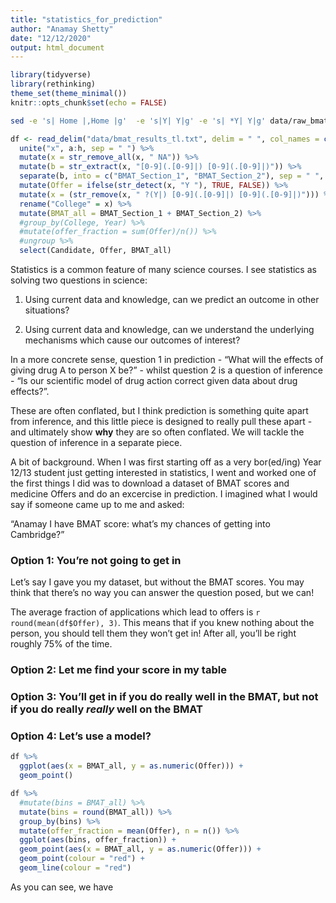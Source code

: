 ```yaml
---
title: "statistics_for_prediction"
author: "Anamay Shetty"
date: "12/12/2020"
output: html_document
---
```


```r
library(tidyverse)
library(rethinking)
theme_set(theme_minimal())
knitr::opts_chunk$set(echo = FALSE)
```

```bash
sed -e 's| Home |,Home |g'  -e 's|Y| Y|g' -e 's| *Y| Y|g' data/raw_bmat_results_tl.txt | tr "," "\n" > data/bmat_results_tl.txt
```

```r
df <- read_delim("data/bmat_results_tl.txt", delim = " ", col_names = c("Domicile", "Course", "Year", "Candidate", letters[1:8]), skip = 1) %>%
  unite("x", a:h, sep = " ") %>%
  mutate(x = str_remove_all(x, " NA")) %>%
  mutate(b = str_extract(x, "[0-9](.[0-9]|) [0-9](.[0-9]|)")) %>%
  separate(b, into = c("BMAT_Section_1", "BMAT_Section_2"), sep = " ", convert = TRUE) %>%
  mutate(Offer = ifelse(str_detect(x, "Y "), TRUE, FALSE)) %>%
  mutate(x = (str_remove(x, " ?(Y|) [0-9](.[0-9]|) [0-9](.[0-9]|)"))) %>%
  rename("College" = x) %>%
  mutate(BMAT_all = BMAT_Section_1 + BMAT_Section_2) %>%
  #group_by(College, Year) %>%
  #mutate(offer_fraction = sum(Offer)/n()) %>%
  #ungroup %>%
  select(Candidate, Offer, BMAT_all)
```

Statistics is a common feature of many science courses. I see statistics as solving two questions in science:

1. Using current data and knowledge, can we predict an outcome in other situations?

2. Using current data and knowledge, can we understand the underlying mechanisms which cause our outcomes of interest?

In a more concrete sense, question 1 in prediction - "What will the effects of giving drug A to person X be?" - whilst question 2 is a question of inference - "Is our scientific model of drug action correct given data about drug effects?".

These are often conflated, but I think prediction is something quite apart from inference, and this little piece is designed to really pull these apart - and ultimately show **why** they are so often conflated. We will tackle the question of inference in a separate piece. 

A bit of background. When I was first starting off as a very bor(ed/ing) Year 12/13 student just getting interested in statistics, I went and worked one of the first things I did was to download a dataset of BMAT scores and medicine Offers and do an excercise in prediction. I imagined what I would say if someone came up to me and asked:

"Anamay I have <blah> BMAT score: what's my chances of getting into Cambridge?"

### Option 1: You're not going to get in

Let's say I gave you my dataset, but without the BMAT scores. You may think that there's no way you can answer the question posed, but we can!

The average fraction of applications which lead to offers is `r round(mean(df$Offer), 3)`. This means that if you knew nothing about the person, you should tell them they won't get in! After all, you'll be right roughly 75% of the time.

### Option 2: Let me find your score in my table

### Option 3: You'll get in if you do really well in the BMAT, but not if you do really *really* well on the BMAT

### Option 4: Let's use a model?



```r
df %>%
  ggplot(aes(x = BMAT_all, y = as.numeric(Offer))) +
  geom_point()
```


```r
df %>%
  #mutate(bins = BMAT_all) %>%
  mutate(bins = round(BMAT_all)) %>%
  group_by(bins) %>%
  mutate(offer_fraction = mean(Offer), n = n()) %>%
  ggplot(aes(bins, offer_fraction)) +
  geom_point(aes(x = BMAT_all, y = as.numeric(Offer))) +
  geom_point(colour = "red") +
  geom_line(colour = "red")
```


As you can see, we have 